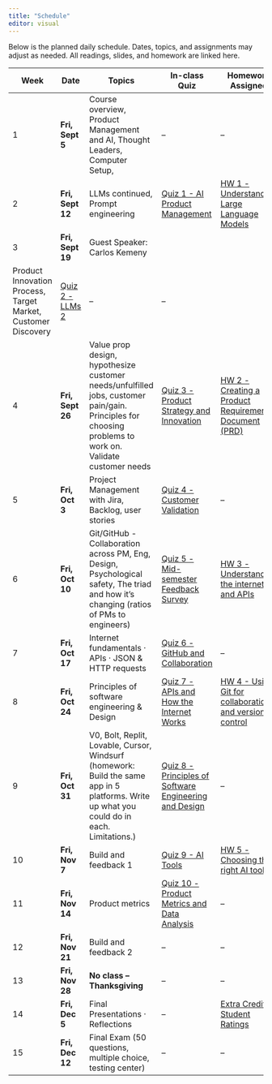 ```yaml
---
title: "Schedule"
editor: visual
---
```


Below is the planned daily schedule. Dates, topics, and assignments may adjust as needed. All readings, slides, and homework are linked here.

| Week | Date | Topics | In-class Quiz | Homework Assigned | Homework Due |
|------------|------------|------------|------------|------------|------------|
| 1 | **Fri, Sept 5** | Course overview, Product Management and AI, Thought Leaders, Computer Setup,  | – | – | – |
| 2 | **Fri, Sept 12** | LLMs continued, Prompt engineering | [Quiz 1 - AI Product Management](01-pm-ai-era.qmd) | [HW 1 - Understanding Large Language Models](00-assessments.qmd#homework-1-understanding-large-language-models) | Fri, Sept 26 |
| 3 | **Fri, Sept 19** | Guest Speaker: Carlos Kemeny
Product Innovation Process, Target Market, Customer Discovery | [Quiz 2 - LLMs 2](02-llms-prompt-engineering.qmd) | – | – |
| 4 | **Fri, Sept 26** | Value prop design, hypothesize customer needs/unfulfilled jobs, customer pain/gain. Principles for choosing problems to work on. Validate customer needs | [Quiz 3 - Product Strategy and Innovation](03-product-innovation.qmd) | [HW 2 - Creating a Product Requirements Document (PRD)](00-assessments.qmd#homework-2-creating-a-product-requirements-document-prd) | Fri, Oct 10 |
| 5 | **Fri, Oct 3** | Project Management with Jira, Backlog, user stories | [Quiz 4 - Customer Validation](04-value-prop-design.qmd) | – | – |
| 6 | **Fri, Oct 10** | Git/GitHub - Collaboration across PM, Eng, Design, Psychological safety, The triad and how it's changing (ratios of PMs to engineers) | [Quiz 5 - Mid-semester Feedback Survey](00-assessments.qmd#mid-semester-feedback-survey) | [HW 3 - Understanding the internet and APIs](00-assessments.qmd#homework-3-understanding-the-internet-and-apis) | Fri, Oct 24 |
| 7 | **Fri, Oct 17** | Internet fundamentals · APIs · JSON & HTTP requests | [Quiz 6 - GitHub and Collaboration](06-collaboration-git-triad.qmd) | – | – |
| 8 | **Fri, Oct 24** | Principles of software engineering & Design | [Quiz 7 - APIs and How the Internet Works](07-internet-fundamentals.qmd) | [HW 4 - Using Git for collaboration and version control](00-assessments.qmd#homework-4-using-git-for-collaboration-and-version-control) | Fri, Nov 14 |
| 9 | **Fri, Oct 31** | V0, Bolt, Replit, Lovable, Cursor, Windsurf (homework: Build the same app in 5 platforms. Write up what you could do in each. Limitations.) | [Quiz 8 - Principles of Software Engineering and Design](08-software-engineering.qmd) | – | – |
| 10 | **Fri, Nov 7** | Build and feedback 1 | [Quiz 9 - AI Tools](09-ai-dev-platforms.qmd) | [HW 5 - Choosing the right AI tools](00-assessments.qmd#homework-5-choosing-the-right-ai-tools) | Fri, Nov 21 |
| 11 | **Fri, Nov 14** | Product metrics | [Quiz 10 - Product Metrics and Data Analysis](11-product-metrics.qmd) | – | – |
| 12 | **Fri, Nov 21** | Build and feedback 2 | – | – | – |
| 13 | **Fri, Nov 28** | **No class – Thanksgiving** | – | – | – |
| 14 | **Fri, Dec 5** | Final Presentations · Reflections | – | [Extra Credit - Student Ratings](00-assessments.qmd#student-ratings) | [Final Project Due](00-assessments.qmd#final-project) |
| 15 | **Fri, Dec 12** | Final Exam (50 questions, multiple choice, testing center) | – | – | – |
